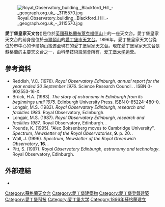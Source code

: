[[File:Royal_Observatory_building,_Blackford_Hill_-_geograph.org.uk_-_3115570.jpg|thumb]]

'''愛丁堡皇家天文台'''({{lang-en|Royal Observatory, Edinburgh}})是位於[[英國|英國]][[蘇格蘭|蘇格蘭]][[布萊克福德山|布萊克福德山]]上的一座天文台。愛丁堡皇家天文台的前身是位於[[卡爾頓山|卡爾頓山]]的[[愛丁堡市天文台|愛丁堡市天文台]]。1896年，愛丁堡皇家天文台從位於市中心的卡爾頓山搬遷至現在的愛丁堡皇家天文台。現在愛丁堡皇家天文台是蘇格蘭的主要天文台之一，由科學技術設施會所有，[[爱丁堡大学|爱丁堡大学]]运营。
== 參考資料 ==
{{reflist}}
* Reddish, V.C. (1976). ''Royal Observatory Edinburgh, annual report for the year ended 30 September 1976''. Science Research Council. {{ISSN|0309-0108}}. ISBN 0-902553-16-X.
* Brück, H.A. (1983). ''The story of astronomy in Edinburgh from its beginnings until 1975''. Edinburgh University Press. ISBN 0-85224-480-0.
* Longair, M.S. (1983). ''Royal Observatory Edinburgh, research and facilities 1983''. Royal Observatory, Edinburgh.
* Longair, M.S. (1987). ''Royal Observatory Edinburgh, research and facilities 1987''. Royal Observatory, Edinburgh. {{ISSN|0267-6281}}.
* Pounds, K. (1995). "Alec Boksenberg moves to Cambridge University". ''Spectrum, Newsletter of the Royal Observatories'', '''9'''. p. 20. {{ISSN|1353-7784}}.
* Wall, J. (1996). ''Spectrum, Newsletter of the Royal Greenwich Observatory'', '''16'''. {{ISSN|1353-7784}}.
* Pitt, S. (1997). ''Royal Observatory Edinburgh, astronomy and technology''. Royal Observatory, Edinburgh.
== 外部連結 ==
{{commons category|Royal Observatory, Edinburgh}}
* {{Official website|http://www.roe.ac.uk/}}

[[Category:蘇格蘭天文台|Category:蘇格蘭天文台]]
[[Category:愛丁堡建築物|Category:愛丁堡建築物]]
[[Category:愛丁堡登錄建築|Category:愛丁堡登錄建築]]
[[Category:愛丁堡科技|Category:愛丁堡科技]]
[[Category:爱丁堡大学|Category:爱丁堡大学]]
[[Category:1896年蘇格蘭建立|Category:1896年蘇格蘭建立]]